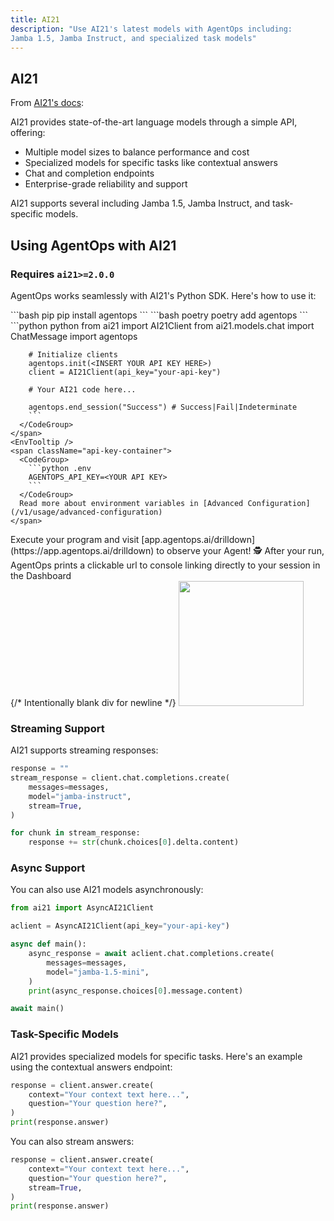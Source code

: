 ```yaml
---
title: AI21
description: "Use AI21's latest models with AgentOps including:
Jamba 1.5, Jamba Instruct, and specialized task models"
---
```



## AI21

From [AI21's docs](https://docs.ai21.com/):

AI21 provides state-of-the-art language models through a simple API, offering:
- Multiple model sizes to balance performance and cost
- Specialized models for specific tasks like contextual answers
- Chat and completion endpoints
- Enterprise-grade reliability and support

AI21 supports several including Jamba 1.5, Jamba Instruct, and task-specific models.

## Using AgentOps with AI21

### Requires `ai21>=2.0.0`

AgentOps works seamlessly with AI21's Python SDK. Here's how to use it:

<Steps>
  <Step title="Install the AgentOps SDK">
    <CodeGroup>
      ```bash pip 
      pip install agentops
      ```
      ```bash poetry
      poetry add agentops
      ```
    </CodeGroup>
  </Step>
  <Step title="Add AgentOps to your code">
    <CodeTooltip/>
    <span className="api-key-container">
      <CodeGroup>
        ```python python
        from ai21 import AI21Client
        from ai21.models.chat import ChatMessage
        import agentops

        # Initialize clients
        agentops.init(<INSERT YOUR API KEY HERE>)
        client = AI21Client(api_key="your-api-key")

        # Your AI21 code here...

        agentops.end_session("Success") # Success|Fail|Indeterminate
        ```
      </CodeGroup>
    </span>
    <EnvTooltip />
    <span className="api-key-container">
      <CodeGroup>
        ```python .env
        AGENTOPS_API_KEY=<YOUR API KEY>
        ```
      </CodeGroup>
      Read more about environment variables in [Advanced Configuration](/v1/usage/advanced-configuration)
    </span>
  </Step>
  <Step title="Run your Agent">
    Execute your program and visit [app.agentops.ai/drilldown](https://app.agentops.ai/drilldown) to observe your Agent! 🕵️
    <Tip>
      After your run, AgentOps prints a clickable url to console linking directly to your session in the Dashboard
    </Tip>
    <div/>{/* Intentionally blank div for newline */}
    <Frame type="glass" caption="Clickable link to session">
      <img height="200" src="https://github.com/AgentOps-AI/agentops/blob/cf67191f13e0e2a09446a61b7393e1810b3eee95/docs/images/link-to-session.gif?raw=true" />
    </Frame>
  </Step>
</Steps>

### Streaming Support

AI21 supports streaming responses:

```python
response = ""
stream_response = client.chat.completions.create(
    messages=messages,
    model="jamba-instruct",
    stream=True,
)

for chunk in stream_response:
    response += str(chunk.choices[0].delta.content)
```

### Async Support

You can also use AI21 models asynchronously:

```python
from ai21 import AsyncAI21Client

aclient = AsyncAI21Client(api_key="your-api-key")

async def main():
    async_response = await aclient.chat.completions.create(
        messages=messages,
        model="jamba-1.5-mini",
    )
    print(async_response.choices[0].message.content)

await main()
```

### Task-Specific Models

AI21 provides specialized models for specific tasks. Here's an example using the contextual answers endpoint:

```python
response = client.answer.create(
    context="Your context text here...",
    question="Your question here?",
)
print(response.answer)
```

You can also stream answers:

```python
response = client.answer.create(
    context="Your context text here...",
    question="Your question here?",
    stream=True,
)
print(response.answer)
```

<script type="module" src="/scripts/github_stars.js"></script>
<script type="module" src="/scripts/link_to_api_button.js"></script>
<script type="module" src="/scripts/scroll-img-fadein-animation.js"></script>
<script type="module" src="/scripts/button_heartbeat_animation.js"></script>
<script type="css" src="/styles/styles.css"></script>
<script type="module" src="/scripts/adjust_api_dynamically.js"></script> 